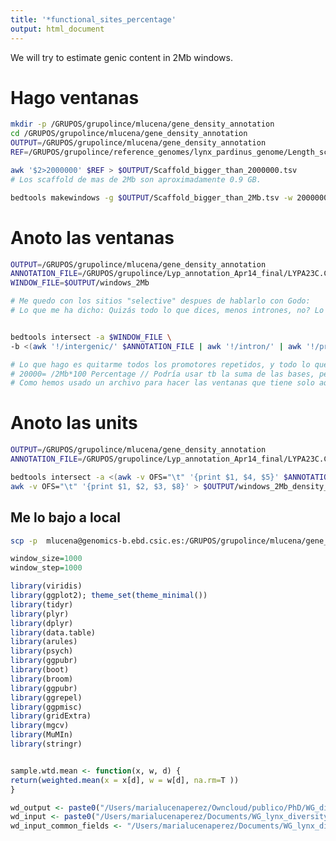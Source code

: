 ```yaml
---
title: '*functional_sites_percentage'
output: html_document
---
```


We will try to estimate genic content in 2Mb windows. 

# Hago ventanas
```bash
mkdir -p /GRUPOS/grupolince/mlucena/gene_density_annotation
cd /GRUPOS/grupolince/mlucena/gene_density_annotation
OUTPUT=/GRUPOS/grupolince/mlucena/gene_density_annotation
REF=/GRUPOS/grupolince/reference_genomes/lynx_pardinus_genome/Length_scaffolds_lp23_tab_separated

awk '$2>2000000' $REF > $OUTPUT/Scaffold_bigger_than_2000000.tsv
# Los scaffold de mas de 2Mb son aproximadamente 0.9 GB. 

bedtools makewindows -g $OUTPUT/Scaffold_bigger_than_2Mb.tsv -w 2000000 > $OUTPUT/windows_2Mb


```

# Anoto las ventanas

```bash
OUTPUT=/GRUPOS/grupolince/mlucena/gene_density_annotation
ANNOTATION_FILE=/GRUPOS/grupolince/Lyp_annotation_Apr14_final/LYPA23C.CDS.GENE_promoters.GENE_introns.UTRs.ncRNA.lncRNA.lncRNA_introns.lncRNA_promoters.UCNE.intergenic.nr.gff3
WINDOW_FILE=$OUTPUT/windows_2Mb

# Me quedo con los sitios "selective" despues de hablarlo con Godo:
# Lo que me ha dicho: Quizás todo lo que dices, menos intrones, no? Lo que sugieres más que gene content sería la densidad de sitios funcionales, pero en principio valdría. Sí, nos quedamos con la densidad de sitios no neutrales. Me parece que hacer el cálculo en bloques de 2Mb es correcto. Tenemos que capturar la densidad de sitios seleccionados en los alrededores de cada ventana. Me parece una buena aproximación.


bedtools intersect -a $WINDOW_FILE \
-b <(awk '!/intergenic/' $ANNOTATION_FILE | awk '!/intron/' | awk '!/promoter_gene_250/'| awk '!/promoter_gene_500/' | awk '!/promoter_lncRNA_250/' | awk '!/promoter_lncRNA_500/' ) -wb -wa | awk -v OFS="\t" '{print $1, $2, $3, $6, $8-$7}' | sort -k1,1 -k2,2n -k3,3n -k4,4 | bedtools groupby -g 1-3 -c 5 -o sum | awk -v OFS="\t" '{print $1, $2, $3, $4, $4/20000}' > $OUTPUT/windows_2Mb_density_functional_sites.tsv

# Lo que hago es quitarme todos los promotores repetidos, y todo lo que no es funcional (i.e. intron (tanto de gen como lncRNA) e intergenic), sumo todas esas bases y las divido por 2MB que es mi unidad. 
# 20000= /2Mb*100 Percentage // Podría usar tb la suma de las bases, pero a veces es mayor q 2Mb pq una misma base es CDS y UTR, asi que considero que esto puede ser una mejor medida. 
# Como hemos usado un archivo para hacer las ventanas que tiene solo aquellos scaffold >2Mb, este archivo ya está filtrado para esos scaffold. 
```

# Anoto las units

```bash
OUTPUT=/GRUPOS/grupolince/mlucena/gene_density_annotation
ANNOTATION_FILE=/GRUPOS/grupolince/Lyp_annotation_Apr14_final/LYPA23C.CDS.GENE_promoters.GENE_introns.UTRs.ncRNA.lncRNA.lncRNA_introns.lncRNA_promoters.UCNE.intergenic.nr.gff3

bedtools intersect -a <(awk -v OFS="\t" '{print $1, $4, $5}' $ANNOTATION_FILE) -b $OUTPUT/windows_2Mb_density_functional_sites.tsv -wb | \
awk -v OFS="\t" '{print $1, $2, $3, $8}' > $OUTPUT/windows_2Mb_density_functional_sites_per_unit.tsv

```




## Me lo bajo a local
```bash
scp -p  mlucena@genomics-b.ebd.csic.es:/GRUPOS/grupolince/mlucena/gene_density_annotation/windows_2Mb_annotated.tsv /Users/marialucenaperez/Documents/WG_genomic_variables/
```

```r

window_size=1000
window_step=1000

library(viridis)
library(ggplot2); theme_set(theme_minimal())
library(tidyr)
library(plyr)
library(dplyr)
library(data.table)
library(arules)
library(psych)
library(ggpubr)
library(boot)
library(broom)
library(ggpubr)
library(ggrepel)
library(ggpmisc)
library(gridExtra)
library(mgcv)
library(MuMIn)
library(stringr)


sample.wtd.mean <- function(x, w, d) {
return(weighted.mean(x = x[d], w = w[d], na.rm=T ))
}

wd_output <- paste0("/Users/marialucenaperez/Owncloud/publico/PhD/WG_diversity/ANGSD/sfs/pop_comparison/window_per_feature","_",window_size,"_",window_step, "/")
wd_input <- paste0("/Users/marialucenaperez/Documents/WG_lynx_diversity_per_windows_features/raw/")
wd_input_common_fields <- "/Users/marialucenaperez/Documents/WG_lynx_diversity_per_unit/"


```


